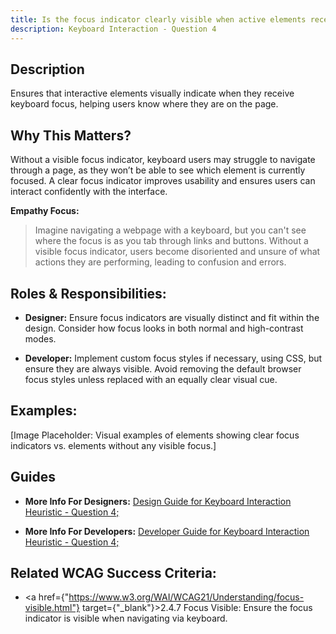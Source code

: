 ```yaml
---
title: Is the focus indicator clearly visible when active elements receive focus?
description: Keyboard Interaction - Question 4
---
```


## Description

Ensures that interactive elements visually indicate when they receive keyboard focus, helping users know where they are on the page.

## Why This Matters?

Without a visible focus indicator, keyboard users may struggle to navigate through a page, as they won’t be able to see which element is currently focused. A clear focus indicator improves usability and ensures users can interact confidently with the interface.

**Empathy Focus:**
> Imagine navigating a webpage with a keyboard, but you can't see where the focus is as you tab through links and buttons. Without a visible focus indicator, users become disoriented and unsure of what actions they are performing, leading to confusion and errors.

## Roles & Responsibilities:

- **Designer:** Ensure focus indicators are visually distinct and fit within the design. Consider how focus looks in both normal and high-contrast modes.

- **Developer:** Implement custom focus styles if necessary, using CSS, but ensure they are always visible. Avoid removing the default browser focus styles unless replaced with an equally clear visual cue.

## Examples:

[Image Placeholder: Visual examples of elements showing clear focus indicators vs. elements without any visible focus.]

## Guides

- **More Info For Designers:** <a href="/docs/design-guide/keyboard-interaction/question-4">Design Guide for Keyboard Interaction Heuristic - Question 4;</a>

- **More Info For Developers:** <a href="/docs/developer-guide/keyboard-interaction/question-4">Developer Guide for Keyboard Interaction Heuristic - Question 4;</a>

## Related WCAG Success Criteria:

- <a href={"https://www.w3.org/WAI/WCAG21/Understanding/focus-visible.html"} target={"_blank"}>2.4.7 Focus Visible</a>: Ensure the focus indicator is visible when navigating via keyboard.
